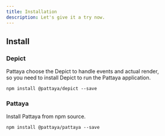 ```yaml
---
title: Installation
description: Let's give it a try now.
---
```


## Install

### Depict

Pattaya choose the Depict to handle events and actual render,  
so you need to install Depict to run the Pattaya application.

`npm install @pattaya/depict --save`

### Pattaya

Install Pattaya from npm source.

`npm install @pattaya/pattaya --save`
